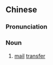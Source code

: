 ==Chinese==
{{zh-forms|s=信汇}}

===Pronunciation===
{{zh-pron
|m=xìnhuì
|c=seon3 wui6
|mn=qz,xm,zz:sìn-hōe
|cat=n
}}

===Noun===
{{zh-noun}}

# [[mail]] [[transfer]]